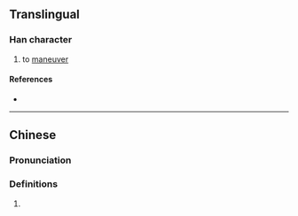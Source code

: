 {{character info/new}}
==Translingual==

===Han character===
{{Han char|rn=85|rad=水|as=06|sn=9|four=37140|canj=EHBY|ids=⿰氵舟}}

# {{lb|zh|archaic}} to [[maneuver]]

====References====
* {{Han ref|kx=0619.140|dkj=17349|dj=1014.090|hdz=31612.020|uh=6D00|ud=27904|bh=CF7C|bd=53116}}

----

==Chinese==
{{zh-forms}}

===Pronunciation===
{{zh-pron
|m=pán,zhōu
|c=pun4,zau1
|mc=
|oc=
|ma=
|cat=v
}}

===Definitions===
{{zh-hanzi}}

# {{rfdef|zh}}